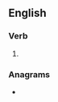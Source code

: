 ==English==

===Verb===
{{head|en|verb form}}

# {{present participle of|en|butylate|nocat=1}}

===Anagrams===
* {{anagrams|en|a=abgilnttuy|abuttingly}}